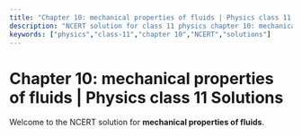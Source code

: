 ```yaml
---
title: "Chapter 10: mechanical properties of fluids | Physics class 11 Solutions"
description: "NCERT solution for class 11 physics chapter 10: mechanical properties of fluids."
keywords: ["physics","class-11","chapter 10","NCERT","solutions"]
---
```


# Chapter 10: mechanical properties of fluids | Physics class 11 Solutions

Welcome to the NCERT solution for **mechanical properties of fluids**.
